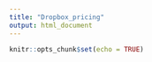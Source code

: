 ```yaml
---
title: "Dropbox_pricing"
output: html_document
---
```


```r
knitr::opts_chunk$set(echo = TRUE)
```

